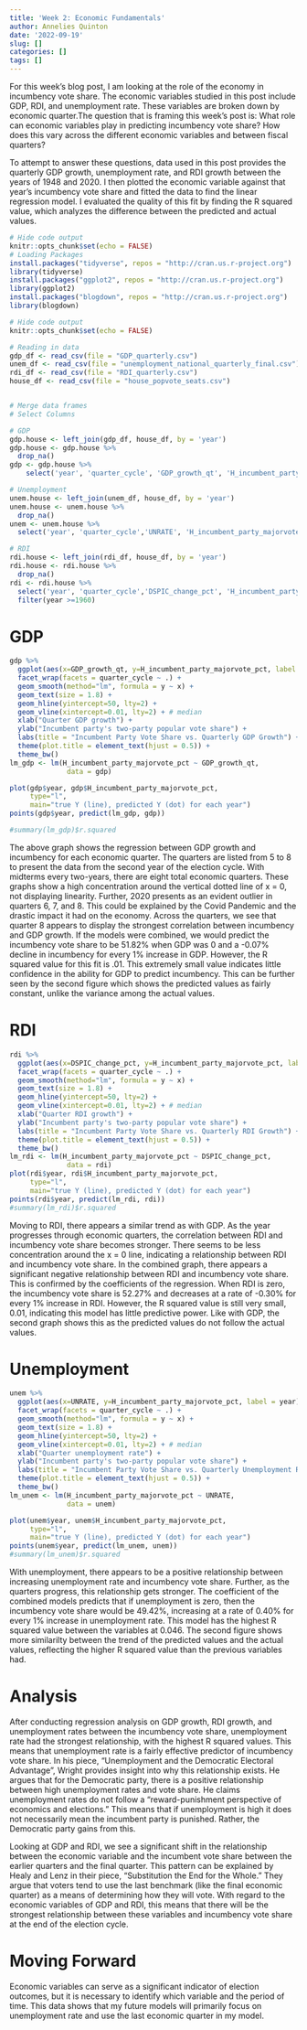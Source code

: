 ```yaml
---
title: 'Week 2: Economic Fundamentals'
author: Annelies Quinton
date: '2022-09-19'
slug: []
categories: []
tags: []
---
```


For this week’s blog post, I am looking at the role of the economy in incumbency vote share. The economic variables studied in this post include GDP, RDI, and unemployment rate. These variables are broken down by economic quarter.The question that is framing this week’s post is: What role can economic variables play in predicting incumbency vote share? How does this vary across the different economic variables and between fiscal quarters? 

To attempt to answer these questions, data used in this post provides the quarterly GDP growth, unemployment rate, and RDI growth between the years of 1948 and 2020. I then plotted the economic variable against that year’s incumbency vote share and fitted the data to find the linear regression model. I evaluated the quality of this fit by finding the R squared value, which analyzes the difference between the predicted and actual values.


```r
# Hide code output
knitr::opts_chunk$set(echo = FALSE)
# Loading Packages
install.packages("tidyverse", repos = "http://cran.us.r-project.org")
library(tidyverse)
install.packages("ggplot2", repos = "http://cran.us.r-project.org")
library(ggplot2)
install.packages("blogdown", repos = "http://cran.us.r-project.org")
library(blogdown)
```

```r
# Hide code output
knitr::opts_chunk$set(echo = FALSE)

# Reading in data
gdp_df <- read_csv(file = "GDP_quarterly.csv")
unem_df <- read_csv(file = "unemployment_national_quarterly_final.csv")
rdi_df <- read_csv(file = "RDI_quarterly.csv")
house_df <- read_csv(file = "house_popvote_seats.csv")


# Merge data frames
# Select Columns

# GDP
gdp.house <- left_join(gdp_df, house_df, by = 'year')
gdp.house <- gdp.house %>%
  drop_na()
gdp <- gdp.house %>% 
    select('year', 'quarter_cycle', 'GDP_growth_qt', 'H_incumbent_party_majorvote_pct')

# Unemployment
unem.house <- left_join(unem_df, house_df, by = 'year')
unem.house <- unem.house %>%
  drop_na()
unem <- unem.house %>% 
  select('year', 'quarter_cycle','UNRATE', 'H_incumbent_party_majorvote_pct')

# RDI
rdi.house <- left_join(rdi_df, house_df, by = 'year')
rdi.house <- rdi.house %>%
  drop_na()
rdi <- rdi.house %>% 
  select('year', 'quarter_cycle','DSPIC_change_pct', 'H_incumbent_party_majorvote_pct') %>% 
  filter(year >=1960)


```
# GDP
```r
gdp %>% 
  ggplot(aes(x=GDP_growth_qt, y=H_incumbent_party_majorvote_pct, label = year)) + 
  facet_wrap(facets = quarter_cycle ~ .) +
  geom_smooth(method="lm", formula = y ~ x) +
  geom_text(size = 1.8) +
  geom_hline(yintercept=50, lty=2) +
  geom_vline(xintercept=0.01, lty=2) + # median
  xlab("Quarter GDP growth") +
  ylab("Incumbent party's two-party popular vote share") +
  labs(title = "Incumbent Party Vote Share vs. Quarterly GDP Growth") + 
  theme(plot.title = element_text(hjust = 0.5)) + 
  theme_bw()
lm_gdp <- lm(H_incumbent_party_majorvote_pct ~ GDP_growth_qt, 
              data = gdp)

plot(gdp$year, gdp$H_incumbent_party_majorvote_pct, 
     type="l",
     main="true Y (line), predicted Y (dot) for each year")
points(gdp$year, predict(lm_gdp, gdp))

#summary(lm_gdp)$r.squared
```
The above graph shows the regression between GDP growth and incumbency for each economic quarter. The  quarters are listed from 5 to 8 to present the data from the second year of the election cycle. With midterms every two-years, there are eight total economic quarters. These graphs show a high concentration around the vertical dotted line of x = 0, not displaying linearity. Further, 2020 presents as an evident outlier in quarters 6, 7, and 8. This could be explained by the Covid Pandemic and the drastic impact it had on the economy. Across the quarters, we see that quarter 8 appears to display the strongest correlation between incumbency and GDP growth. If the models were combined, we would predict the incumbency vote share to be 51.82% when GDP was 0 and a -0.07% decline in incumbency for every 1% increase in GDP. However, the R squared value for this fit is .01. This extremely small value indicates little confidence in the ability for GDP to predict incumbency. This can be further seen by the second figure which shows the predicted values as fairly constant, unlike the variance among the actual values. 

# RDI
```r
rdi %>% 
  ggplot(aes(x=DSPIC_change_pct, y=H_incumbent_party_majorvote_pct, label = year)) + 
  facet_wrap(facets = quarter_cycle ~ .) +
  geom_smooth(method="lm", formula = y ~ x) +
  geom_text(size = 1.8) +
  geom_hline(yintercept=50, lty=2) +
  geom_vline(xintercept=0.01, lty=2) + # median
  xlab("Quarter RDI growth") +
  ylab("Incumbent party's two-party popular vote share") +
  labs(title = "Incumbent Party Vote Share vs. Quarterly RDI Growth") + 
  theme(plot.title = element_text(hjust = 0.5)) + 
  theme_bw()
lm_rdi <- lm(H_incumbent_party_majorvote_pct ~ DSPIC_change_pct, 
              data = rdi)
plot(rdi$year, rdi$H_incumbent_party_majorvote_pct, 
     type="l",
     main="true Y (line), predicted Y (dot) for each year")
points(rdi$year, predict(lm_rdi, rdi))
#summary(lm_rdi)$r.squared
```
Moving to RDI, there appears a similar trend as with GDP. As the year progresses through economic quarters, the correlation between RDI and incumbency vote share becomes stronger. There seems to be less concentration around the x = 0 line, indicating a relationship between RDI and incumbency vote share. In the combined graph, there appears a significant negative relationship between RDI and incumbency vote share. This is confirmed by the coefficients of the regression. When RDI is zero, the incumbency vote share is 52.27% and decreases at a rate of -0.30% for every 1% increase in RDI. However, the R squared value is still very small, 0.01, indicating this model has little predictive power. Like with GDP, the second graph shows this as the predicted values do not follow the actual values. 

# Unemployment 

```r
unem %>% 
  ggplot(aes(x=UNRATE, y=H_incumbent_party_majorvote_pct, label = year)) + 
  facet_wrap(facets = quarter_cycle ~ .) +
  geom_smooth(method="lm", formula = y ~ x) +
  geom_text(size = 1.8) +
  geom_hline(yintercept=50, lty=2) +
  geom_vline(xintercept=0.01, lty=2) + # median
  xlab("Quarter unemployment rate") +
  ylab("Incumbent party's two-party popular vote share") +
  labs(title = "Incumbent Party Vote Share vs. Quarterly Unemployment Rate") + 
  theme(plot.title = element_text(hjust = 0.5)) + 
  theme_bw()  
lm_unem <- lm(H_incumbent_party_majorvote_pct ~ UNRATE, 
              data = unem)

plot(unem$year, unem$H_incumbent_party_majorvote_pct, 
     type="l",
     main="true Y (line), predicted Y (dot) for each year")
points(unem$year, predict(lm_unem, unem))
#summary(lm_unem)$r.squared
```
With unemployment, there appears to be a positive relationship between increasing unemployment rate and incumbency vote share. Further, as the quarters progress, this relationship gets stronger. The coefficient of the combined models predicts that if unemployment is zero, then the incumbency vote share would be 49.42%, increasing at a rate of 0.40% for every 1% increase in unemployment rate. This model has the highest R squared value between the variables at 0.046. The second figure shows more similarilty between the trend of the predicted values and the actual values, reflecting the higher R squared value than the previous variables had. 

# Analysis
After conducting regression analysis on GDP growth, RDI growth, and unemployment rates between the incumbency vote share, unemployment rate had the strongest relationship, with the highest R squared values. This means that unemployment rate is a fairly effective predictor of incumbency vote share. In his piece, “Unemployment and the Democratic Electoral Advantage”, Wright provides insight into why this relationship exists. He argues that for the Democratic party, there is a positive relationship between high unemployment rates and vote share. He claims unemployment rates do not follow a “reward-punishment perspective of economics and elections.” This means that if unemployment is high it does not necessarily mean the incumbent party is punished. Rather, the Democratic party gains from this.

Looking at GDP and RDI, we see a significant shift in the relationship between the economic variable and the incumbent vote share between the earlier quarters and the final quarter. This pattern can be explained by Healy and Lenz in their piece, “Substitution the End for the Whole.” They argue that voters tend to use the last benchmark (like the final economic quarter) as a means of determining how they will vote. With regard to the economic variables of GDP and RDI, this means that there will be the strongest relationship between these variables and incumbency vote share at the end of the election cycle. 


# Moving Forward
Economic variables can serve as a significant indicator of election outcomes, but it is necessary to identify which variable and the period of time. This data shows that my future models will primarily focus on unemployment rate and use the last economic quarter in my model. 





